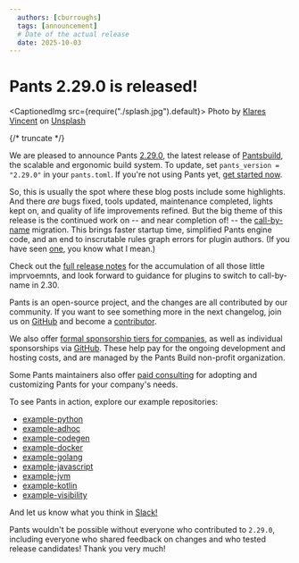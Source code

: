 ```yaml
---
  authors: [cburroughs]
  tags: [announcement]
  # Date of the actual release
  date: 2025-10-03
---
```


# Pants 2.29.0 is released!

<CaptionedImg src={require("./splash.jpg").default}>
  Photo by [Klares Vincent](https://unsplash.com/@byvincentk) on
  [Unsplash](https://unsplash.com/photos/ancient-stone-aqueduct-reflected-in-calm-water-Sbhx-SzSWBw)
</CaptionedImg>

{/* truncate */}

We are pleased to announce Pants [2.29.0](https://github.com/pantsbuild/pants/blob/2.29.x/docs/notes/2.29.x.md), the latest release of [Pantsbuild](https://www.pantsbuild.org/), the scalable and ergonomic build system. To update, set `pants_version = "2.29.0"` in your `pants.toml`. If you're not using Pants yet, [get started now](https://www.pantsbuild.org/2.29/docs/getting-started).

So, this is usually the spot where these blog posts include some highlights. And there _are_ bugs fixed, tools updated, maintenance completed, lights kept on, and quality of life improvements refined. But the big theme of this release is the continued work on -- and near completion of! -- the [call-by-name](https://github.com/pantsbuild/pants/issues/21065) migration. This brings faster startup time, simplified Pants engine code, and an end to inscrutable rules graph errors for plugin authors. (If you have seen [one](https://gist.github.com/cburroughs/beb4054b73c377373f1195f20a6a477d), you know what I mean.)

Check out the [full release notes](https://github.com/pantsbuild/pants/blob/2.29.x/docs/notes/2.29.x.md) for the accumulation of all those little imprvoemnts, and look forward to guidance for plugins to switch to call-by-name in 2.30.

Pants is an open-source project, and the changes are all contributed by our community. If you want to see something more in the next changelog, join us on [GitHub](https://github.com/pantsbuild/pants) and become a [contributor](https://www.pantsbuild.org/stable/docs/contributions).

We also offer [formal sponsorship tiers for companies](https://www.pantsbuild.org/sponsorship), as well as individual sponsorships via [GitHub](https://github.com/sponsors/pantsbuild). These help pay for the ongoing development and hosting costs, and are managed by the Pants Build non-profit organization.

Some Pants maintainers also offer [paid consulting](https://www.pantsbuild.org/spotlight/service-providers) for adopting and customizing Pants for your company's needs.

To see Pants in action, explore our example repositories:

- [example-python](https://github.com/pantsbuild/example-python)
- [example-adhoc](https://github.com/pantsbuild/example-adhoc/)
- [example-codegen](https://github.com/pantsbuild/example-codegen)
- [example-docker](https://github.com/pantsbuild/example-docker)
- [example-golang](https://github.com/pantsbuild/example-golang)
- [example-javascript](https://github.com/pantsbuild/example-javascript)
- [example-jvm](https://github.com/pantsbuild/example-jvm)
- [example-kotlin](https://github.com/pantsbuild/example-kotlin)
- [example-visibility](https://github.com/pantsbuild/example-visibility)

And let us know what you think in [Slack!](https://www.pantsbuild.org/community/getting-help)

Pants wouldn't be possible without everyone who contributed to `2.29.0`, including everyone who shared feedback on changes and who tested release candidates! Thank you very much!
